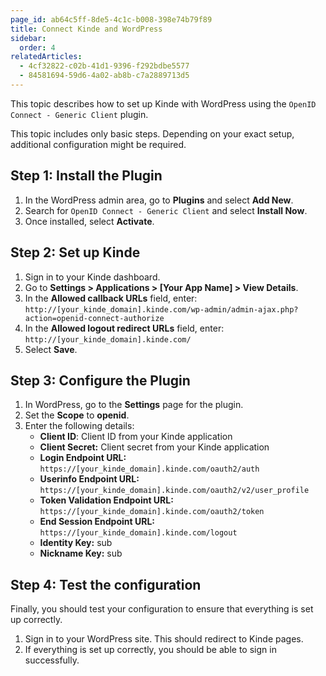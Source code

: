 ```yaml
---
page_id: ab64c5ff-8de5-4c1c-b008-398e74b79f89
title: Connect Kinde and WordPress
sidebar:
  order: 4
relatedArticles:
  - 4cf32822-c02b-41d1-9396-f292bdbe5577
  - 84581694-59d6-4a02-ab8b-c7a2889713d5
---
```


This topic describes how to set up Kinde with WordPress using the `OpenID Connect - Generic Client` plugin.

<Aside>

This topic includes only basic steps. Depending on your exact setup, additional configuration might be required.

</Aside>

## Step 1: Install the Plugin

1. In the WordPress admin area, go to **Plugins** and select **Add New**.
2. Search for `OpenID Connect - Generic Client` and select **Install Now**.
3. Once installed, select **Activate**.

## Step 2: Set up Kinde

1. Sign in to your Kinde dashboard.
2. Go to **Settings > Applications > [Your App Name] > View Details**.
3. In the **Allowed callback URLs** field, enter:
   `http://[your_kinde_domain].kinde.com/wp-admin/admin-ajax.php?action=openid-connect-authorize`
4. In the **Allowed logout redirect URLs** field, enter:
   `http://[your_kinde_domain].kinde.com/`
5. Select **Save**.

## Step 3: Configure the Plugin

1. In WordPress, go to the **Settings** page for the plugin.
2. Set the **Scope** to **openid**.
3. Enter the following details:
   - **Client ID**: Client ID from your Kinde application
   - **Client Secret:** Client secret from your Kinde application
   - **Login Endpoint URL:** `https://[your_kinde_domain].kinde.com/oauth2/auth`
   - **Userinfo Endpoint URL:** `https://[your_kinde_domain].kinde.com/oauth2/v2/user_profile`
   - **Token Validation Endpoint URL:** `https://[your_kinde_domain].kinde.com/oauth2/token`
   - **End Session Endpoint URL:** `https://[your_kinde_domain].kinde.com/logout`
   - **Identity Key:** sub
   - **Nickname Key:** sub

## Step 4: Test the configuration

Finally, you should test your configuration to ensure that everything is set up correctly.

1. Sign in to your WordPress site. This should redirect to Kinde pages.
2. If everything is set up correctly, you should be able to sign in successfully.
